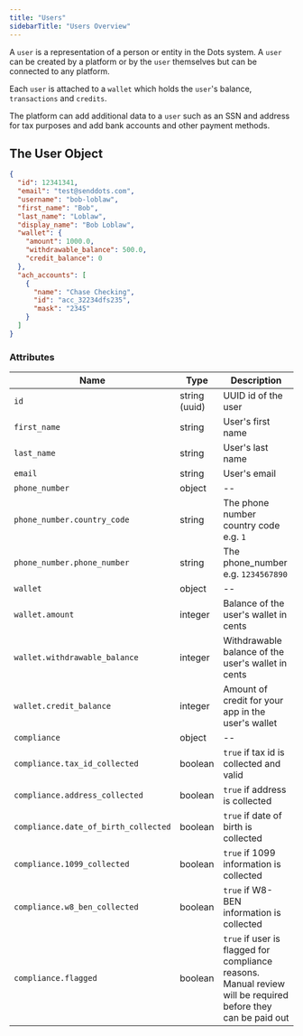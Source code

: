 ```yaml
---
title: "Users"
sidebarTitle: "Users Overview"
---
```


A `user` is a representation of a person or entity in the Dots system. A `user` can be created by a platform or by the `user` themselves but can be connected to any platform.

Each `user` is attached to a `wallet` which holds the `user`'s balance, `transactions` and `credits`.

The platform can add additional data to a `user` such as an SSN and address for tax purposes and add bank accounts and other payment methods.

## The User Object

```json Example
{
  "id": 12341341,
  "email": "test@senddots.com",
  "username": "bob-loblaw",
  "first_name": "Bob",
  "last_name": "Loblaw",
  "display_name": "Bob Loblaw",
  "wallet": {
    "amount": 1000.0,
    "withdrawable_balance": 500.0,
    "credit_balance": 0
  },
  "ach_accounts": [
    {
      "name": "Chase Checking",
      "id": "acc_32234dfs235",
      "mask": "2345"
    }
  ]
}
```

### Attributes

| Name                                 | Type          | Description                                                                                                  |
| ------------------------------------ | ------------- | ------------------------------------------------------------------------------------------------------------ |
| `id`                                 | string (uuid) | UUID id of the user                                                                                          |
| `first_name`                         | string        | User's first name                                                                                            |
| `last_name`                          | string        | User's last name                                                                                             |
| `email`                              | string        | User's email                                                                                                 |
| `phone_number`                       | object        | \--                                                                                                          |
| `phone_number.country_code`          | string        | The phone number country code e.g. `1`                                                                       |
| `phone_number.phone_number`          | string        | The phone_number e.g. `1234567890`                                                                           |
| `wallet`                             | object        | \--                                                                                                          |
| `wallet.amount`                      | integer       | Balance of the user's wallet in cents                                                                        |
| `wallet.withdrawable_balance`        | integer       | Withdrawable balance of the user's wallet in cents                                                           |
| `wallet.credit_balance`              | integer       | Amount of credit for your app in the user's wallet                                                           |
| `compliance`                         | object        | \--                                                                                                          |
| `compliance.tax_id_collected`        | boolean       | `true` if tax id is collected and valid                                                                      |
| `compliance.address_collected`       | boolean       | `true` if address is collected                                                                               |
| `compliance.date_of_birth_collected` | boolean       | `true` if date of birth is collected                                                                         |
| `compliance.1099_collected`          | boolean       | `true` if 1099 information is collected                                                                      |
| `compliance.w8_ben_collected`        | boolean       | `true` if W8-BEN information is collected                                                                    |
| `compliance.flagged`                 | boolean       | `true` if user is flagged for compliance reasons. Manual review will be required before they can be paid out |
